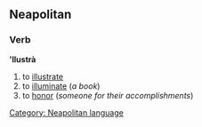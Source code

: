==Neapolitan==
===Verb===
''''llustrà'''
# to [[illustrate]]
# to [[illuminate]] (''a book'')
# to [[honor]] (''someone for their accomplishments'')

[[Category: Neapolitan language]]